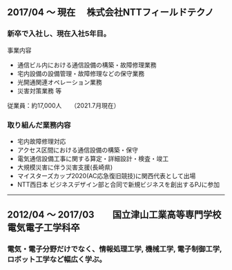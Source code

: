## 2017/04 〜 現在 　株式会社NTTフィールドテクノ

### 新卒で入社し、現在入社5年目。

事業内容
* 通信ビル内における通信設備の構築・故障修理業務
* 宅内設備の設備管理・故障修理などの保守業務
* 光開通関連オペレーション業務
* 災害対策業務
等

従業員：約17,000人　　（2021.7月現在）

### 取り組んだ業務内容
* 宅内故障修理対応
* アクセス区間における通信設備の構築・保守
* 電気通信設備工事に関する算定・詳細設計・検査・竣工
* 大規模災害に伴う災害支援(長崎県)
* マイスターズカップ2020(AC応急復旧競技)に関西代表として出場
* NTT西日本 ビジネスデザイン部と合同で新規ビジネスを創出するPJに参加

---

## 2012/04 〜 2017/03　　国立津山工業高等専門学校 電気電子工学科卒

### 電気・電子分野だけでなく、情報処理工学, 機械工学, 電子制御工学, ロボット工学など幅広く学ぶ。
